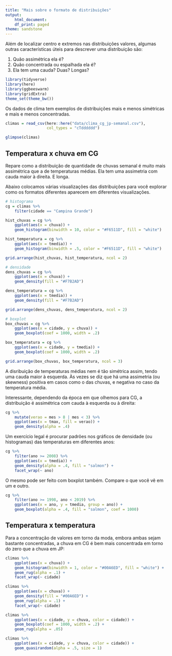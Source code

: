 ---
title: "Mais sobre o formato de distribuições"
output:
    html_document:
    df_print: paged
theme: sandstone
---

Além de localizar centro e extremos nas distribuições valores, algumas outras características úteis para descrever uma distribuição são: 

1. Quão assimétrica ela é? 
2. Quão concentrada ou espalhada ela é? 
3. Ela tem uma cauda? Duas? Longas?

```{r echo=FALSE, message=FALSE, warning=FALSE}
library(tidyverse)
library(here)
library(ggbeeswarm)
library(gridExtra)
theme_set(theme_bw())
```

Os dados de clima tem exemplos de distribuições mais e menos simétricas e mais e menos concentradas.

```{r read}
climas = read_csv(here::here("data/clima_cg_jp-semanal.csv"), 
                  col_types = "cTdddddd")

glimpse(climas)
```

## Temperatura x chuva em CG

Repare como a distribuição de quantidade de chuvas semanal é muito mais assimétrica que a de temperaturas médias. Ela tem uma assimetria com cauda maior à direita. E longa. 

Abaixo colocamos várias visualizações das distribuições para você explorar como os formatos diferentes aparecem em diferentes visualizações.

```{r}
# histograma
cg = climas %>% 
    filter(cidade == "Campina Grande") 

hist_chuvas = cg %>% 
    ggplot(aes(x = chuva)) + 
    geom_histogram(binwidth = 10, color = "#F6511D", fill = "white")

hist_temperatura = cg %>% 
    ggplot(aes(x = tmedia)) + 
    geom_histogram(binwidth = .5, color = "#F6511D", fill = "white")  

grid.arrange(hist_chuvas, hist_temperatura, ncol = 2)

# densidade
dens_chuvas = cg %>% 
    ggplot(aes(x = chuva)) + 
    geom_density(fill = "#F7B2AD") 

dens_temperatura = cg %>% 
    ggplot(aes(x = tmedia)) + 
    geom_density(fill = "#F7B2AD") 

grid.arrange(dens_chuvas, dens_temperatura, ncol = 2)

# boxplot
box_chuvas = cg %>% 
    ggplot(aes(x = cidade, y = chuva)) + 
    geom_boxplot(coef = 1000, width = .2) 

box_temperatura = cg %>% 
    ggplot(aes(x = cidade, y = tmedia)) + 
    geom_boxplot(coef = 1000, width = .2) 

grid.arrange(box_chuvas, box_temperatura, ncol = 3)
```

A disribuição de temperaturas médias nem é tão simétrica assim, tendo uma cauda maior à esquerda. Às vezes se diz que há uma assimetria (ou skewness) positiva em casos como o das chuvas, e negativa no caso da temperatura média. 

Interessante, dependendo da época em que olhemos para CG, a distribuição é assimétrica com cauda à esquerda ou à direita: 

```{r}
cg %>%
    mutate(verao = mes > 8 | mes < 3) %>% 
    ggplot(aes(x = tmax, fill = verao)) + 
    geom_density(alpha = .4)
```

Um exercício legal é procurar padrões nos gráficos de densidade (ou histogramas) das temperaturas em diferentes anos:

```{r}
cg %>%
    filter(ano >= 2008) %>% 
    ggplot(aes(x = tmedia)) + 
    geom_density(alpha = .4, fill = "salmon") + 
    facet_wrap(~ ano)
```

O mesmo pode ser feito com boxplot também. Compare o que você vê em um e outro.

```{r}
cg %>%
    filter(ano >= 1998, ano < 2019) %>% 
    ggplot(aes(x = ano, y = tmedia, group = ano)) + 
    geom_boxplot(alpha = .4, fill = "salmon", coef = 1000) 
```


## Temperatura x temperatura

Para a concentração de valores em torno da moda, embora ambas sejam bastante concentradas, a chuva em CG é bem mais concentrada em torno do zero que a chuva em JP: 

```{r}
climas %>% 
    ggplot(aes(x = chuva)) + 
    geom_histogram(binwidth = 1, color = "#00A6ED", fill = "white") + 
    geom_rug(alpha = .1) + 
    facet_wrap(~ cidade)

climas %>% 
    ggplot(aes(x = chuva)) + 
    geom_density(fill = "#00A6ED") + 
    geom_rug(alpha = .1) + 
    facet_wrap(~ cidade)

climas %>% 
    ggplot(aes(x = cidade, y = chuva, color = cidade)) + 
    geom_boxplot(coef = 1000, width = .2) + 
    geom_rug(alpha = .05) 

climas %>% 
    ggplot(aes(x = cidade, y = chuva, color = cidade)) + 
    geom_quasirandom(alpha = .5, size = 1) 
```

